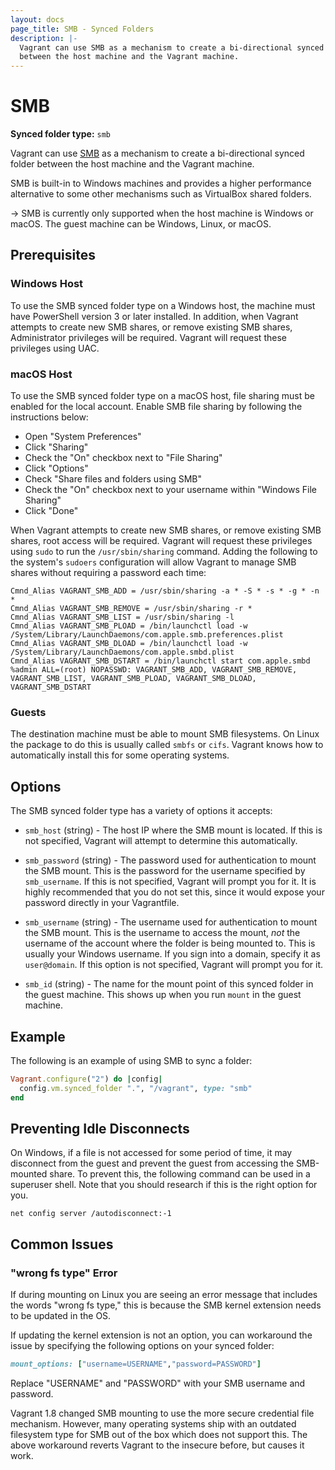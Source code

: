 ```yaml
---
layout: docs
page_title: SMB - Synced Folders
description: |-
  Vagrant can use SMB as a mechanism to create a bi-directional synced folder
  between the host machine and the Vagrant machine.
---
```


# SMB

**Synced folder type:** `smb`

Vagrant can use [SMB](https://en.wikipedia.org/wiki/Server_Message_Block)
as a mechanism to create a bi-directional synced folder between the host
machine and the Vagrant machine.

SMB is built-in to Windows machines and provides a higher performance
alternative to some other mechanisms such as VirtualBox shared folders.

-> SMB is currently only supported when the host machine is Windows or
macOS. The guest machine can be Windows, Linux, or macOS.

## Prerequisites

### Windows Host

To use the SMB synced folder type on a Windows host, the machine must have
PowerShell version 3 or later installed. In addition, when Vagrant attempts
to create new SMB shares, or remove existing SMB shares, Administrator
privileges will be required. Vagrant will request these privileges using UAC.

### macOS Host

To use the SMB synced folder type on a macOS host, file sharing must be enabled
for the local account. Enable SMB file sharing by following the instructions
below:

- Open "System Preferences"
- Click "Sharing"
- Check the "On" checkbox next to "File Sharing"
- Click "Options"
- Check "Share files and folders using SMB"
- Check the "On" checkbox next to your username within "Windows File Sharing"
- Click "Done"

When Vagrant attempts to create new SMB shares, or remove existing SMB shares,
root access will be required. Vagrant will request these privileges using
`sudo` to run the `/usr/sbin/sharing` command. Adding the following to
the system's `sudoers` configuration will allow Vagrant to manage SMB shares
without requiring a password each time:

```
Cmnd_Alias VAGRANT_SMB_ADD = /usr/sbin/sharing -a * -S * -s * -g * -n *
Cmnd_Alias VAGRANT_SMB_REMOVE = /usr/sbin/sharing -r *
Cmnd_Alias VAGRANT_SMB_LIST = /usr/sbin/sharing -l
Cmnd_Alias VAGRANT_SMB_PLOAD = /bin/launchctl load -w /System/Library/LaunchDaemons/com.apple.smb.preferences.plist
Cmnd_Alias VAGRANT_SMB_DLOAD = /bin/launchctl load -w /System/Library/LaunchDaemons/com.apple.smbd.plist
Cmnd_Alias VAGRANT_SMB_DSTART = /bin/launchctl start com.apple.smbd
%admin ALL=(root) NOPASSWD: VAGRANT_SMB_ADD, VAGRANT_SMB_REMOVE, VAGRANT_SMB_LIST, VAGRANT_SMB_PLOAD, VAGRANT_SMB_DLOAD, VAGRANT_SMB_DSTART
```

### Guests

The destination machine must be able to mount SMB filesystems. On Linux
the package to do this is usually called `smbfs` or `cifs`. Vagrant knows
how to automatically install this for some operating systems.

## Options

The SMB synced folder type has a variety of options it accepts:

- `smb_host` (string) - The host IP where the SMB mount is located. If this
  is not specified, Vagrant will attempt to determine this automatically.

- `smb_password` (string) - The password used for authentication to mount
  the SMB mount. This is the password for the username specified by
  `smb_username`. If this is not specified, Vagrant will prompt you for it.
  It is highly recommended that you do not set this, since it would expose
  your password directly in your Vagrantfile.

- `smb_username` (string) - The username used for authentication to mount
  the SMB mount. This is the username to access the mount, _not_ the username
  of the account where the folder is being mounted to. This is usually your
  Windows username. If you sign into a domain, specify it as `user@domain`.
  If this option is not specified, Vagrant will prompt you for it.

- `smb_id` (string) - The name for the mount point of this synced folder in the
  guest machine. This shows up when you run `mount` in the guest machine.

## Example

The following is an example of using SMB to sync a folder:

```ruby
Vagrant.configure("2") do |config|
  config.vm.synced_folder ".", "/vagrant", type: "smb"
end
```

## Preventing Idle Disconnects

On Windows, if a file is not accessed for some period of time, it may
disconnect from the guest and prevent the guest from accessing the SMB-mounted
share. To prevent this, the following command can be used in a superuser
shell. Note that you should research if this is the right option for you.

```
net config server /autodisconnect:-1
```

## Common Issues

### "wrong fs type" Error

If during mounting on Linux you are seeing an error message that includes
the words "wrong fs type," this is because the SMB kernel extension needs to
be updated in the OS.

If updating the kernel extension is not an option, you can workaround the
issue by specifying the following options on your synced folder:

```ruby
mount_options: ["username=USERNAME","password=PASSWORD"]
```

Replace "USERNAME" and "PASSWORD" with your SMB username and password.

Vagrant 1.8 changed SMB mounting to use the more secure credential file
mechanism. However, many operating systems ship with an outdated filesystem
type for SMB out of the box which does not support this. The above workaround
reverts Vagrant to the insecure before, but causes it work.
